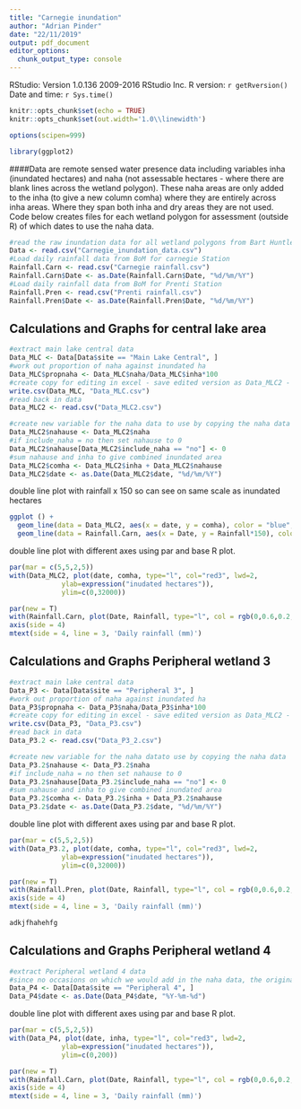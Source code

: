 ```yaml
---
title: "Carnegie inundation"
author: "Adrian Pinder"
date: "22/11/2019"
output: pdf_document
editor_options: 
  chunk_output_type: console
---
```


RStudio: Version 1.0.136 2009-2016 RStudio Inc. R version: `r getRversion()`  
Date and time: `r Sys.time()`

```r
knitr::opts_chunk$set(echo = TRUE)
knitr::opts_chunk$set(out.width='1.0\\linewidth')
```

```r
options(scipen=999)
```

```r
library(ggplot2)
```

####Data are remote sensed water presence data including variables inha (inundated hectares) and naha (not assessable hectares - where there are blank lines across the wetland polygon). These naha areas are only added to the inha (to give a new column comha) where they are entirely across inha areas. Where they span both inha and dry areas they are not used. Code below creates files for each wetland polygon for assessment (outside R) of which dates to use the naha data.


```r
#read the raw inundation data for all wetland polygons from Bart Huntley (DBCA Remote Sensing and Spatial Analysis).
Data <- read.csv("Carnegie_inundation_data.csv")
#Load daily rainfall data from BoM for carnegie Station
Rainfall.Carn <- read.csv("Carnegie rainfall.csv")
Rainfall.Carn$Date <- as.Date(Rainfall.Carn$Date, "%d/%m/%Y")
#Load daily rainfall data from BoM for Prenti Station
Rainfall.Pren <- read.csv("Prenti rainfall.csv")
Rainfall.Pren$Date <- as.Date(Rainfall.Pren$Date, "%d/%m/%Y")
```

## Calculations and Graphs for central lake area
```r
#extract main lake central data
Data_MLC <- Data[Data$site == "Main Lake Central", ]
#work out proportion of naha against inundated ha
Data_MLC$propnaha <- Data_MLC$naha/Data_MLC$inha*100
#create copy for editing in excel - save edited version as Data_MLC2 - edits are whether to use the naha data (include_naha = yes or no)
write.csv(Data_MLC, "Data_MLC.csv")
#read back in data
Data_MLC2 <- read.csv("Data_MLC2.csv")
```

```r
#create new variable for the naha data to use by copying the naha data
Data_MLC2$nahause <- Data_MLC2$naha
#if include_naha = no then set nahause to 0
Data_MLC2$nahause[Data_MLC2$include_naha == "no"] <- 0
#sum nahause and inha to give combined inundated area
Data_MLC2$comha <- Data_MLC2$inha + Data_MLC2$nahause
Data_MLC2$date <- as.Date(Data_MLC2$date, "%d/%m/%Y")
```

double line plot with rainfall x 150 so can see on same scale as inundated hectares
```r
ggplot () +
  geom_line(data = Data_MLC2, aes(x = date, y = comha), color = "blue", size = 2) +
  geom_line(data = Rainfall.Carn, aes(x = Date, y = Rainfall*150), color = "red", size = 1, alpha=0.5)
```

double line plot with different axes using par and base R plot.
```r
par(mar = c(5,5,2,5))
with(Data_MLC2, plot(date, comha, type="l", col="red3", lwd=2,
             ylab=expression("inudated hectares")),
             ylim=c(0,32000))

par(new = T)
with(Rainfall.Carn, plot(Date, Rainfall, type="l", col = rgb(0,0.6,0.2, alpha=0.5), axes=F, xlab=NA, ylab=NA, cex=1.2))
axis(side = 4)
mtext(side = 4, line = 3, 'Daily rainfall (mm)')
```

## Calculations and Graphs Peripheral wetland 3
```r
#extract main lake central data
Data_P3 <- Data[Data$site == "Peripheral 3", ]
#work out proportion of naha against inundated ha
Data_P3$propnaha <- Data_P3$naha/Data_P3$inha*100
#create copy for editing in excel - save edited version as Data_MLC2 - edits are whether to use the naha data (include_naha = yes or no)
write.csv(Data_P3, "Data_P3.csv")
#read back in data
Data_P3.2 <- read.csv("Data_P3_2.csv")
```

```r
#create new variable for the naha datato use by copying the naha data
Data_P3.2$nahause <- Data_P3.2$naha
#if include_naha = no then set nahause to 0
Data_P3.2$nahause[Data_P3.2$include_naha == "no"] <- 0
#sum nahause and inha to give combined inundated area
Data_P3.2$comha <- Data_P3.2$inha + Data_P3.2$nahause
Data_P3.2$date <- as.Date(Data_P3.2$date, "%d/%m/%Y")
```

double line plot with different axes using par and base R plot.
```r
par(mar = c(5,5,2,5))
with(Data_P3.2, plot(date, comha, type="l", col="red3", lwd=2,
             ylab=expression("inudated hectares")),
             ylim=c(0,32000))

par(new = T)
with(Rainfall.Pren, plot(Date, Rainfall, type="l", col = rgb(0,0.6,0.2, alpha=0.5), axes=F, xlab=NA, ylab=NA, cex=1.2))
axis(side = 4)
mtext(side = 4, line = 3, 'Daily rainfall (mm)')
```

```r
adkjfhahehfg
```


## Calculations and Graphs Peripheral wetland 4
```r
#extract Peripheral wetland 4 data
#since no occasions on which we would add in the naha data, the original inha data is used
Data_P4 <- Data[Data$site == "Peripheral 4", ]
Data_P4$date <- as.Date(Data_P4$date, "%Y-%m-%d")
```

double line plot with different axes using par and base R plot.
```r
par(mar = c(5,5,2,5))
with(Data_P4, plot(date, inha, type="l", col="red3", lwd=2,
             ylab=expression("inudated hectares")),
             ylim=c(0,200))

par(new = T)
with(Rainfall.Carn, plot(Date, Rainfall, type="l", col = rgb(0,0.6,0.2, alpha=0.5), axes=F, xlab=NA, ylab=NA, cex=1.2))
axis(side = 4)
mtext(side = 4, line = 3, 'Daily rainfall (mm)')
```



